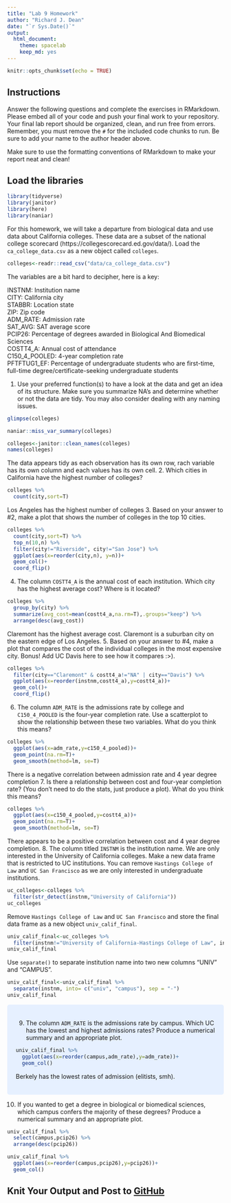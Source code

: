 ```yaml
---
title: "Lab 9 Homework"
author: "Richard J. Dean"
date: "`r Sys.Date()`"
output:
  html_document: 
    theme: spacelab
    keep_md: yes
---
```


```r
knitr::opts_chunk$set(echo = TRUE)
```

## Instructions
Answer the following questions and complete the exercises in RMarkdown. Please embed all of your code and push your final work to your repository. Your final lab report should be organized, clean, and run free from errors. Remember, you must remove the `#` for the included code chunks to run. Be sure to add your name to the author header above.  

Make sure to use the formatting conventions of RMarkdown to make your report neat and clean!  

## Load the libraries
```r
library(tidyverse)
library(janitor)
library(here)
library(naniar)
``` 

For this homework, we will take a departure from biological data and use data about California colleges. These data are a subset of the national college scorecard (https://collegescorecard.ed.gov/data/). Load the `ca_college_data.csv` as a new object called `colleges`.
```r
colleges<-readr::read_csv("data/ca_college_data.csv")
```

The variables are a bit hard to decipher, here is a key:  

INSTNM: Institution name  
CITY: California city  
STABBR: Location state  
ZIP: Zip code  
ADM_RATE: Admission rate  
SAT_AVG: SAT average score  
PCIP26: Percentage of degrees awarded in Biological And Biomedical Sciences  
COSTT4_A: Annual cost of attendance  
C150_4_POOLED: 4-year completion rate  
PFTFTUG1_EF: Percentage of undergraduate students who are first-time, full-time degree/certificate-seeking undergraduate students  

1. Use your preferred function(s) to have a look at the data and get an idea of its structure. Make sure you summarize NA's and determine whether or not the data are tidy. You may also consider dealing with any naming issues.
```r
glimpse(colleges)
```

```r
naniar::miss_var_summary(colleges)
```

```r
colleges<-janitor::clean_names(colleges)
names(colleges)
```
The data appears tidy as each observation has its own row, rach variable has its own column and each values has its own cell.
2. Which cities in California have the highest number of colleges?
```r
colleges %>% 
  count(city,sort=T)
```


Los Angeles has the highest number of colleges
3. Based on your answer to #2, make a plot that shows the number of colleges in the top 10 cities.
```r
colleges %>% 
  count(city,sort=T) %>% 
  top_n(10,n) %>% 
  filter(city!="Riverside", city!="San Jose") %>% 
  ggplot(aes(x=reorder(city,n), y=n))+
  geom_col()+
  coord_flip()
```
4. The column `COSTT4_A` is the annual cost of each institution. Which city has the highest average cost? Where is it located?
```r
colleges %>% 
  group_by(city) %>% 
  summarize(avg_cost=mean(costt4_a,na.rm=T),.groups="keep") %>% 
  arrange(desc(avg_cost))
```
Claremont has the highest average cost. Claremont is a suburban city on the eastern edge of Los Angeles.
5. Based on your answer to #4, make a plot that compares the cost of the individual colleges in the most expensive city. Bonus! Add UC Davis here to see how it compares :>).
```r
colleges %>% 
  filter(city=="Claremont" & costt4_a!="NA" | city=="Davis") %>% 
  ggplot(aes(x=reorder(instnm,costt4_a),y=costt4_a))+
  geom_col()+
  coord_flip()
```

6. The column `ADM_RATE` is the admissions rate by college and `C150_4_POOLED` is the four-year completion rate. Use a scatterplot to show the relationship between these two variables. What do you think this means?
```r
colleges %>% 
  ggplot(aes(x=adm_rate,y=c150_4_pooled))+
  geom_point(na.rm=T)+ 
  geom_smooth(method=lm, se=T)
```
There is a negative correlation between admission rate and 4 year degree completion 
7. Is there a relationship between cost and four-year completion rate? (You don't need to do the stats, just produce a plot). What do you think this means?
```r
colleges %>% 
  ggplot(aes(x=c150_4_pooled,y=costt4_a))+
  geom_point(na.rm=T)+
  geom_smooth(method=lm, se=T)
```
There appears to be a positive correlation between cost and 4 year degree completion.
8. The column titled `INSTNM` is the institution name. We are only interested in the University of California colleges. Make a new data frame that is restricted to UC institutions. You can remove `Hastings College of Law` and `UC San Francisco` as we are only interested in undergraduate institutions.
```r
uc_colleges<-colleges %>% 
  filter(str_detect(instnm,"University of California"))
uc_colleges
```

Remove `Hastings College of Law` and `UC San Francisco` and store the final data frame as a new object `univ_calif_final`.
```r
univ_calif_final<-uc_colleges %>% 
  filter(instnm!="University of California-Hastings College of Law", instnm!="University of California-San Francisco")
univ_calif_final
```

Use `separate()` to separate institution name into two new columns "UNIV" and "CAMPUS".
```r
univ_calif_final<-univ_calif_final %>% 
  separate(instnm, into= c("univ", "campus"), sep = "-")
univ_calif_final
```
<style>
div.blue { background-color:#e6f0ff; border-radius: 5px; padding: 20px;}
</style>
<div class = "blue">

9. The column `ADM_RATE` is the admissions rate by campus. Which UC has the lowest and highest admissions rates? Produce a numerical summary and an appropriate plot.
```r
univ_calif_final %>% 
  ggplot(aes(x=reorder(campus,adm_rate),y=adm_rate))+
  geom_col()
```
Berkely has the lowest rates of admission (elitists, smh).
</div>

10. If you wanted to get a degree in biological or biomedical sciences, which campus confers the majority of these degrees? Produce a numerical summary and an appropriate plot.
```r
univ_calif_final %>% 
  select(campus,pcip26) %>% 
  arrange(desc(pcip26))
```

```r
univ_calif_final %>% 
  ggplot(aes(x=reorder(campus,pcip26),y=pcip26))+
  geom_col()
```

## Knit Your Output and Post to [GitHub](https://github.com/FRS417-DataScienceBiologists)